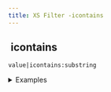 ```yaml
---
title: XS Filter -icontains
---
```


## <img src="../assets/docuBadge (11).png" alt="" data-size="line"> icontains <a href="#xsicontains" id="xsicontains"></a>

`value|icontains:substring`

<details>

<summary>Examples</summary>

```javascript
"Hello World"|icontains:"world"    // Returns true (case insensitive)
"Test123"|icontains:"TEST"         // Returns true
```

</details>
